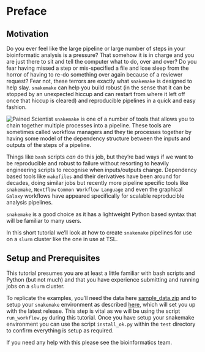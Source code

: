 # Preface {.unnumbered}

## Motivation 

Do you ever feel like the large pipeline or large number of steps in your bioinformatic analysis is a pressure? That somehow it is in charge and you are just there to sit and tell the computer what to do, over and over? Do you fear having missed a step or mis-specified a file and lose sleep from the horror of having to re-do something over again because of a reviewer request? Fear not, these terrors are exactly what `snakemake` is designed to help slay. `snakemake` can help you build robust (in the sense that it can be stopped by an unexpected hiccup and can restart from where it left off once that hiccup is cleared) and reproducible pipelines in a quick and easy fashion.


![Pained Scientist](scientist.png){fig-align="center"}
`snakemake` is one of a number of tools that allows you to chain together multiple processes into a pipeline. These tools are sometimes called workflow managers and they tie processes together by having some model of the dependency structure between the inputs and outputs of the steps of a pipeline. 

Things like `bash` scripts _can_ do this job, but they're bad ways if we want to be reproducible and robust to failure without resorting to heavily engineering scripts to recognise when inputs/outputs change. Dependency based tools like `makefiles` and their derivatives have been around for decades, doing similar jobs but recently more pipeline specific tools like `snakemake`, `Nextflow` `Common Workflow Language` and even the graphical `Galaxy` workflows have appeared specifically for scalable reproducible analysis pipelines. 

`snakemake` is a good choice as it has a lightweight Python based syntax that will be familiar to many users.

In this short tutorial we'll look at how to create `snakemake` pipelines for use on a `slurm` cluster like the one in use at TSL. 


## Setup and Prerequisites

This tutorial presumes you are at least a little familiar with bash scripts and Python (but not much) and that you have experience submitting and running jobs on a `slurm` cluster.

To replicate the examples, you'll need the data here [sample_data.zip](sample_data.zip) and to setup your `snakemake` environment as described [here](https://bioinformatics.tsl.ac.uk/posts/a-downloadable-template-for-snakemake-projects/), which will set you up with the latest release.  This step is vital as we will be using the script `run_workflow.py` during this tutorial.  Once you have setup your snakemake environment you can use the script `install_ok.py` within the `test` directory to confirm everything is setup as required.

If you need any help with this please see the bioinformatics team.